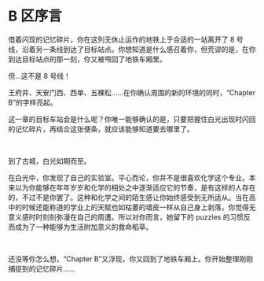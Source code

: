 # B 区序言

<div style={{color: `rgb(171, 25, 66)`}}>
借着闪现的记忆碎片，你在这列无休止运作的地铁上于合适的一站离开了 8 号线，沿着另一条线到达了目标站点。你想知道是什么感召着你，但荒谬的是，在你到达目标站点的那一刻，你又被甩回了地铁车厢里。

但…这不是 8 号线！

王府井、天安门西、西单、五棵松……在你确认周围的新的环境的同时，“Chapter B”的字样亮起。

这一章的目标车站会是什么呢？你唯一能够确认的是，只要把握住白光出现时闪回的记忆碎片，再结合这张便条，就应该能够知道要去哪里了。

<br />

到了古城，白光如期而至。

在白光中，你发现了自己的实验室。平心而论，你并不是很喜欢化学这个专业。本来以为你能够在年年岁岁和化学的相处之中逐渐适应它的节奏，是有这样的人存在的，不过不是你罢了。这种和化学之间的陌生感让你始终感受到无所适从。当在高中的时候还能称道的学业上的天赋也如枯萎的墙皮一样从自己身上剥落，你觉得无意义感时时刻刻弥漫在自己的周遭。所以对你而言，她留下的 puzzles 的习惯反而成为了一种能够为生活附加意义的救命稻草。

<br />

还没等你怎么想，“Chapter B”又浮现，你又回到了地铁车厢上。你开始整理刚刚捕捉到的记忆碎片……

</div>
